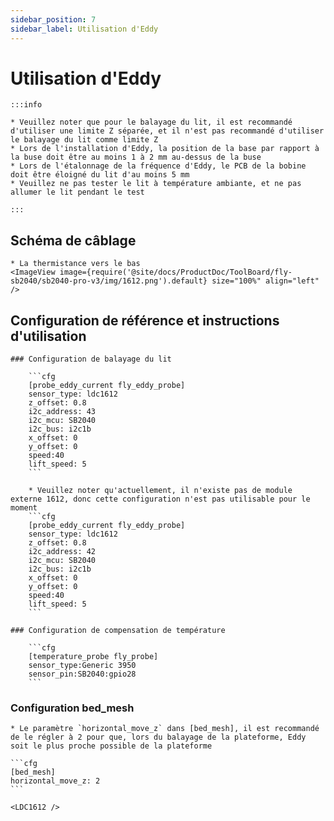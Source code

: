 ```yaml
---
sidebar_position: 7
sidebar_label: Utilisation d'Eddy
---
```




# Utilisation d'Eddy

    :::info

    * Veuillez noter que pour le balayage du lit, il est recommandé d'utiliser une limite Z séparée, et il n'est pas recommandé d'utiliser le balayage du lit comme limite Z
    * Lors de l'installation d'Eddy, la position de la base par rapport à la buse doit être au moins 1 à 2 mm au-dessus de la buse
    * Lors de l'étalonnage de la fréquence d'Eddy, le PCB de la bobine doit être éloigné du lit d'au moins 5 mm
    * Veuillez ne pas tester le lit à température ambiante, et ne pas allumer le lit pendant le test

    :::

## Schéma de câblage

    * La thermistance vers le bas
    <ImageView image={require('@site/docs/ProductDoc/ToolBoard/fly-sb2040/sb2040-pro-v3/img/1612.png').default} size="100%" align="left" />


## Configuration de référence et instructions d'utilisation

    ### Configuration de balayage du lit

        ```cfg
        [probe_eddy_current fly_eddy_probe]
        sensor_type: ldc1612
        z_offset: 0.8
        i2c_address: 43
        i2c_mcu: SB2040
        i2c_bus: i2c1b
        x_offset: 0
        y_offset: 0
        speed:40
        lift_speed: 5
        ```

        * Veuillez noter qu'actuellement, il n'existe pas de module externe 1612, donc cette configuration n'est pas utilisable pour le moment
        ```cfg
        [probe_eddy_current fly_eddy_probe]
        sensor_type: ldc1612
        z_offset: 0.8
        i2c_address: 42
        i2c_mcu: SB2040
        i2c_bus: i2c1b
        x_offset: 0
        y_offset: 0
        speed:40
        lift_speed: 5
        ```

    ### Configuration de compensation de température

        ```cfg
        [temperature_probe fly_probe]
        sensor_type:Generic 3950
        sensor_pin:SB2040:gpio28
        ```

### Configuration bed_mesh

    * Le paramètre `horizontal_move_z` dans [bed_mesh], il est recommandé de le régler à 2 pour que, lors du balayage de la plateforme, Eddy soit le plus proche possible de la plateforme

    ```cfg
    [bed_mesh]
    horizontal_move_z: 2
    ```

    <LDC1612 />